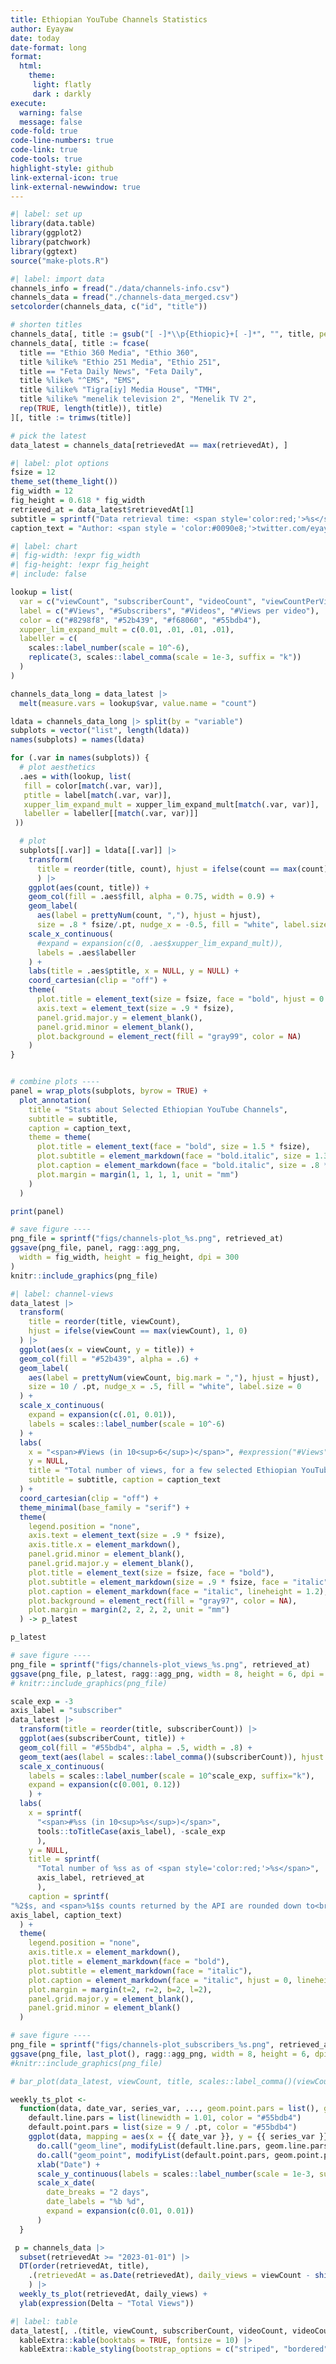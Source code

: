 ```yaml
---
title: Ethiopian YouTube Channels Statistics
author: Eyayaw
date: today
date-format: long
format:
  html:
    theme:
     light: flatly
     dark : darkly
execute:
  warning: false
  message: false
code-fold: true
code-line-numbers: true
code-link: true
code-tools: true
highlight-style: github
link-external-icon: true
link-external-newwindow: true
---
```


```r
#| label: set up
library(data.table)
library(ggplot2)
library(patchwork)
library(ggtext)
source("make-plots.R")
```

```r
#| label: import data
channels_info = fread("./data/channels-info.csv")
channels_data = fread("./channels-data_merged.csv")
setcolorder(channels_data, c("id", "title"))

# shorten titles
channels_data[, title := gsub("[ -]*\\p{Ethiopic}+[ -]*", "", title, perl = TRUE)]
channels_data[, title := fcase(
  title == "Ethio 360 Media", "Ethio 360",
  title %ilike% "Ethio 251 Media", "Ethio 251",
  title == "Feta Daily News", "Feta Daily",
  title %like% "^EMS", "EMS",
  title %ilike% "Tigra[iy] Media House", "TMH",
  title %ilike% "menelik television 2", "Menelik TV 2",
  rep(TRUE, length(title)), title)
][, title := trimws(title)]

# pick the latest
data_latest = channels_data[retrievedAt == max(retrievedAt), ]
```

```r
#| label: plot options
fsize = 12
theme_set(theme_light())
fig_width = 12
fig_height = 0.618 * fig_width
retrieved_at = data_latest$retrievedAt[1]
subtitle = sprintf("Data retrieval time: <span style='color:red;'>%s</span>", retrieved_at)
caption_text = "Author: <span style = 'color:#0090e8;'>twitter.com/eyayaw</span><br>Data: accessed via <span style = 'color:red;'>YouTube Data API v3</span>"
```

```r
#| label: chart
#| fig-width: !expr fig_width
#| fig-height: !expr fig_height
#| include: false

lookup = list(
  var = c("viewCount", "subscriberCount", "videoCount", "viewCountPerVideo"),
  label = c("#Views", "#Subscribers", "#Videos", "#Views per video"),
  color = c("#8298f8", "#52b439", "#f68060", "#55bdb4"),
  xupper_lim_expand_mult = c(0.01, .01, .01, .01),
  labeller = c(
    scales::label_number(scale = 10^-6),
    replicate(3, scales::label_comma(scale = 1e-3, suffix = "k"))
  )
)

channels_data_long = data_latest |>
  melt(measure.vars = lookup$var, value.name = "count")

ldata = channels_data_long |> split(by = "variable")
subplots = vector("list", length(ldata))
names(subplots) = names(ldata)

for (.var in names(subplots)) {
  # plot aesthetics
  .aes = with(lookup, list(
   fill = color[match(.var, var)],
   ptitle = label[match(.var, var)],
   xupper_lim_expand_mult = xupper_lim_expand_mult[match(.var, var)],
   labeller = labeller[[match(.var, var)]]
 ))

  # plot
  subplots[[.var]] = ldata[[.var]] |>
    transform(
      title = reorder(title, count), hjust = ifelse(count == max(count), 1, 0)
      ) |>
    ggplot(aes(count, title)) +
    geom_col(fill = .aes$fill, alpha = 0.75, width = 0.9) +
    geom_label(
      aes(label = prettyNum(count, ","), hjust = hjust),
      size = .8 * fsize/.pt, nudge_x = -0.5, fill = "white", label.size = 0) +
    scale_x_continuous(
      #expand = expansion(c(0, .aes$xupper_lim_expand_mult)),
      labels = .aes$labeller
    ) +
    labs(title = .aes$ptitle, x = NULL, y = NULL) +
    coord_cartesian(clip = "off") +
    theme(
      plot.title = element_text(size = fsize, face = "bold", hjust = 0.5),
      axis.text = element_text(size = .9 * fsize),
      panel.grid.major.y = element_blank(),
      panel.grid.minor = element_blank(),
      plot.background = element_rect(fill = "gray99", color = NA)
    )
}


# combine plots ----
panel = wrap_plots(subplots, byrow = TRUE) +
  plot_annotation(
    title = "Stats about Selected Ethiopian YouTube Channels",
    subtitle = subtitle,
    caption = caption_text,
    theme = theme(
      plot.title = element_text(face = "bold", size = 1.5 * fsize),
      plot.subtitle = element_markdown(face = "bold.italic", size = 1.3 * fsize),
      plot.caption = element_markdown(face = "bold.italic", size = .8 * fsize, lineheight = 1.2),
      plot.margin = margin(1, 1, 1, 1, unit = "mm")
    )
  )

print(panel)
```

```r
# save figure ----
png_file = sprintf("figs/channels-plot_%s.png", retrieved_at)
ggsave(png_file, panel, ragg::agg_png,
  width = fig_width, height = fig_height, dpi = 300
)
knitr::include_graphics(png_file)
```


```r
#| label: channel-views
data_latest |>
  transform(
    title = reorder(title, viewCount),
    hjust = ifelse(viewCount == max(viewCount), 1, 0)
  ) |>
  ggplot(aes(x = viewCount, y = title)) +
  geom_col(fill = "#52b439", alpha = .6) +
  geom_label(
    aes(label = prettyNum(viewCount, big.mark = ","), hjust = hjust),
    size = 10 / .pt, nudge_x = .5, fill = "white", label.size = 0
  ) +
  scale_x_continuous(
    expand = expansion(c(.01, 0.01)),
    labels = scales::label_number(scale = 10^-6)
  ) +
  labs(
    x = "<span>#Views (in 10<sup>6</sup>)</span>", #expression("#Views" ~ ("in" ~ 10^6)),
    y = NULL,
    title = "Total number of views, for a few selected Ethiopian YouTube Channels",
    subtitle = subtitle, caption = caption_text
  ) +
  coord_cartesian(clip = "off") +
  theme_minimal(base_family = "serif") +
  theme(
    legend.position = "none",
    axis.text = element_text(size = .9 * fsize),
    axis.title.x = element_markdown(),
    panel.grid.minor = element_blank(),
    panel.grid.major.y = element_blank(),
    plot.title = element_text(size = fsize, face = "bold"),
    plot.subtitle = element_markdown(size = .9 * fsize, face = "italic"),
    plot.caption = element_markdown(face = "italic", lineheight = 1.2),
    plot.background = element_rect(fill = "gray97", color = NA),
    plot.margin = margin(2, 2, 2, 2, unit = "mm")
  ) -> p_latest

p_latest
```

```r
# save figure ----
png_file = sprintf("figs/channels-plot_views_%s.png", retrieved_at)
ggsave(png_file, p_latest, ragg::agg_png, width = 8, height = 6, dpi = 300)
# knitr::include_graphics(png_file)
```

```r
scale_exp = -3
axis_label = "subscriber"
data_latest |>
  transform(title = reorder(title, subscriberCount)) |>
  ggplot(aes(subscriberCount, title)) +
  geom_col(fill = "#55bdb4", alpha = .5, width = .8) +
  geom_text(aes(label = scales::label_comma()(subscriberCount)), hjust = -0.05) +
  scale_x_continuous(
    labels = scales::label_number(scale = 10^scale_exp, suffix="k"),
    expand = expansion(c(0.001, 0.12))
    ) +
  labs(
    x = sprintf(
      "<span>#%ss (in 10<sup>%s</sup>)</span>",
      tools::toTitleCase(axis_label), -scale_exp
      ),
    y = NULL,
    title = sprintf(
      "Total number of %ss as of <span style='color:red;'>%s</span>",
      axis_label, retrieved_at
      ),
    caption = sprintf(
"%2$s, and <span>%1$s counts returned by the API are rounded down to<br>three significant figures for %1$s counts greater than 1000 %1$ss.</span>",
axis_label, caption_text)
  ) +
  theme(
    legend.position = "none",
    axis.title.x = element_markdown(),
    plot.title = element_markdown(face = "bold"),
    plot.subtitle = element_markdown(face = "italic"),
    plot.caption = element_markdown(face = "italic", hjust = 0, lineheight = 1.2, margin = margin(r=4)),
    plot.margin = margin(t=2, r=2, b=2, l=2),
    panel.grid.major.y = element_blank(),
    panel.grid.minor = element_blank()
  )

# save figure ----
png_file = sprintf("figs/channels-plot_subscribers_%s.png", retrieved_at)
ggsave(png_file, last_plot(), ragg::agg_png, width = 8, height = 6, dpi = 300)
#knitr::include_graphics(png_file)

```



```r
# bar_plot(data_latest, viewCount, title, scales::label_comma()(viewCount))
```


```r
weekly_ts_plot <-
  function(data, date_var, series_var, ..., geom.point.pars = list(), geom.line.pars = list()) {
    default.line.pars = list(linewidth = 1.01, color = "#55bdb4")
    default.point.pars = list(size = 9 / .pt, color = "#55bdb4")
    ggplot(data, mapping = aes(x = {{ date_var }}, y = {{ series_var }}, ...)) +
      do.call("geom_line", modifyList(default.line.pars, geom.line.pars)) +
      do.call("geom_point", modifyList(default.point.pars, geom.point.pars)) +
      xlab("Date") +
      scale_y_continuous(labels = scales::label_number(scale = 1e-3, suffix = "k")) +
      scale_x_date(
        date_breaks = "2 days",
        date_labels = "%b %d",
        expand = expansion(c(0.01, 0.01))
      )
  }
```

```r
 p = channels_data |>
  subset(retrievedAt >= "2023-01-01") |>
  DT(order(retrievedAt, title),
    .(retrievedAt = as.Date(retrievedAt), daily_views = viewCount - shift(viewCount)), title
    ) |>
  weekly_ts_plot(retrievedAt, daily_views) +
  ylab(expression(Delta ~ "Total Views"))
```



```r
#| label: table
data_latest[, .(title, viewCount, subscriberCount, videoCount, videoCount, publishedAt, age)] |>
  kableExtra::kable(booktabs = TRUE, fontsize = 10) |>
  kableExtra::kable_styling(bootstrap_options = c("striped", "bordered"))
```
